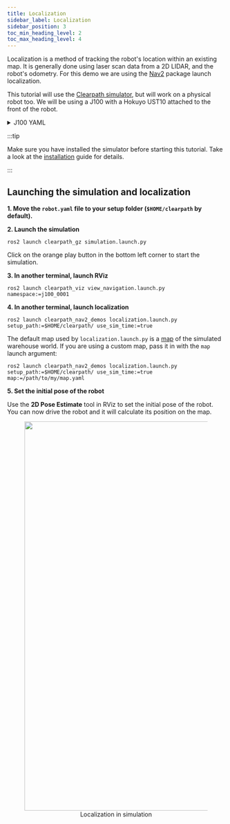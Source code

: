```yaml
---
title: Localization
sidebar_label: Localization
sidebar_position: 3
toc_min_heading_level: 2
toc_max_heading_level: 4
---
```


Localization is a method of tracking the robot's location within an existing map. It is generally done using
laser scan data from a 2D LIDAR, and the robot's odometry. For this demo we are using the
[Nav2](https://github.com/ros-planning/navigation2) package launch localization.

This tutorial will use the [Clearpath simulator](../simulator/overview.mdx), but will work on a physical
robot too. We will be using a J100 with a Hokuyo UST10 attached to the front of the robot.

<details><summary>J100 YAML</summary>
<p>

```yaml
serial_number: j100-0001
version: 0
system:
  hosts:
    self: cpr-j100-0001
    platform:
      cpr-j100-0001: 192.168.131.1
    onboard: {}
    remote: {}
  ros2:
    username: administrator
    namespace: j100_0001
    domain_id: 0
    rmw_implementation: rmw_fastrtps_cpp
    workspaces:
      - /home/administrator/micro_ros_ws/install/setup.bash
platform:
  controller: ps4
  decorations:
    front_bumper:
      enabled: true
      model: default
      xyz: [0.0, 0.0, 0.0]
      rpy: [0.0, 0.0, 0.0]
      extension: 0.0
    rear_bumper:
      enabled: true
      model: default
      xyz: [0.0, 0.0, 0.0]
      rpy: [0.0, 0.0, 0.0]
      extension: 0.0
    top_plate:
      enabled: true
      model: default
      xyz: [0.0, 0.0, 0.0]
      rpy: [0.0, 0.0, 0.0]
  extras:
    urdf: null
    control: null
sensors:
  lidar2d:
    - model: hokuyo_ust
      urdf_enabled: true
      launch_enabled: true
      parent: front_mount
      xyz: [0.0, 0.0, 0.0]
      rpy: [0.0, 0.0, 0.0]
      ros_parameters:
        angle_min: -1.5707
        angle_max: 1.5707
```

</p>
</details>

:::tip

Make sure you have installed the simulator before starting this tutorial. Take a look at the
[installation](../simulator/install.mdx) guide for details.

:::

## Launching the simulation and localization

**1. Move the `robot.yaml` file to your setup folder (`$HOME/clearpath` by default).**

**2. Launch the simulation**

```
ros2 launch clearpath_gz simulation.launch.py
```

Click on the orange play button in the bottom left corner to start the simulation.

**3. In another terminal, launch RViz**

```
ros2 launch clearpath_viz view_navigation.launch.py namespace:=j100_0001
```

**4. In another terminal, launch localization**

```
ros2 launch clearpath_nav2_demos localization.launch.py setup_path:=$HOME/clearpath/ use_sim_time:=true
```

The default map used by `localization.launch.py` is a
[map](https://github.com/clearpathrobotics/clearpath_nav2_demos/blob/main/maps/warehouse.yaml) of the simulated warehouse world.
If you are using a custom map, pass it in with the `map` launch argument:

```
ros2 launch clearpath_nav2_demos localization.launch.py setup_path:=$HOME/clearpath/ use_sim_time:=true map:=/path/to/my/map.yaml
```

**5. Set the initial pose of the robot**

Use the **2D Pose Estimate** tool in RViz to set the initial pose of the robot. You can now drive the robot
and it will calculate its position on the map.

<center>
  <figure>
    <img
      src={require("./img/localization.gif").default}
      width="900"
    />
    <figcaption>Localization in simulation</figcaption>
  </figure>
</center>
